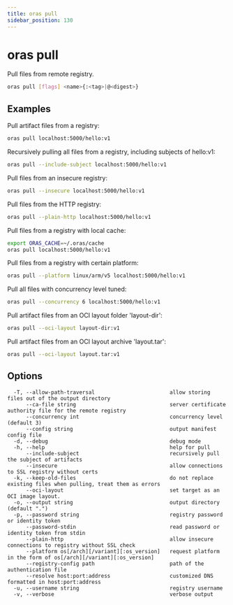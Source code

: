 ```yaml
---
title: oras pull
sidebar_position: 130
---
```


# oras pull

Pull files from remote registry.

```bash
oras pull [flags] <name>{:<tag>|@<digest>}
```

## Examples

Pull artifact files from a registry:

```bash
oras pull localhost:5000/hello:v1
```

Recursively pulling all files from a registry, including subjects of hello:v1:

```bash
oras pull --include-subject localhost:5000/hello:v1
```

Pull files from an insecure registry:

```bash
oras pull --insecure localhost:5000/hello:v1
```

Pull files from the HTTP registry:

```bash
oras pull --plain-http localhost:5000/hello:v1
```

Pull files from a registry with local cache:

```bash
export ORAS_CACHE=~/.oras/cache
oras pull localhost:5000/hello:v1
```

Pull files from a registry with certain platform:

```bash
oras pull --platform linux/arm/v5 localhost:5000/hello:v1
```

Pull all files with concurrency level tuned:

```bash
oras pull --concurrency 6 localhost:5000/hello:v1
```

Pull artifact files from an OCI layout folder 'layout-dir':

```bash
oras pull --oci-layout layout-dir:v1
```

Pull artifact files from an OCI layout archive 'layout.tar':

```bash
oras pull --oci-layout layout.tar:v1
```

## Options

```
  -T, --allow-path-traversal                        allow storing files out of the output directory
      --ca-file string                              server certificate authority file for the remote registry
      --concurrency int                             concurrency level (default 3)
      --config string                               output manifest config file
  -d, --debug                                       debug mode
  -h, --help                                        help for pull
      --include-subject                             recursively pull the subject of artifacts
      --insecure                                    allow connections to SSL registry without certs
  -k, --keep-old-files                              do not replace existing files when pulling, treat them as errors
      --oci-layout                                  set target as an OCI image layout.
  -o, --output string                               output directory (default ".")
  -p, --password string                             registry password or identity token
      --password-stdin                              read password or identity token from stdin
      --plain-http                                  allow insecure connections to registry without SSL check
      --platform os[/arch][/variant][:os_version]   request platform in the form of os[/arch][/variant][:os_version]
      --registry-config path                        path of the authentication file
      --resolve host:port:address                   customized DNS formatted in host:port:address
  -u, --username string                             registry username
  -v, --verbose                                     verbose output
```